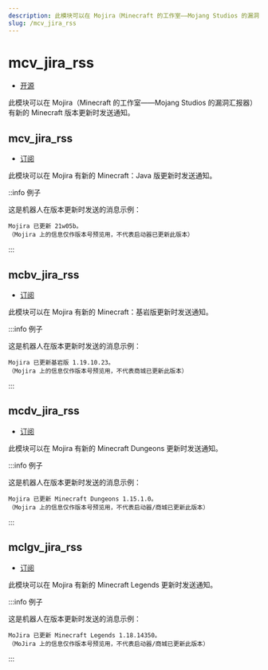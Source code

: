 ```yaml
---
description: 此模块可以在 Mojira（Minecraft 的工作室——Mojang Studios 的漏洞汇报器）有新的 Minecraft 版本更新时发送通知
slug: /mcv_jira_rss
---
```


# mcv_jira_rss

-   [开源](/docs/help/faq#为什么有些模块没有开源)

此模块可以在 Mojira（Minecraft 的工作室——Mojang Studios 的漏洞汇报器）有新的 Minecraft 版本更新时发送通知。

## mcv_jira_rss

-   [订阅](/docs/help/reading#命令类型)

此模块可以在 Mojira 有新的 Minecraft：Java 版更新时发送通知。

::info 例子

这是机器人在版本更新时发送的消息示例：

```
Mojira 已更新 21w05b。
（Mojira 上的信息仅作版本号预览用，不代表启动器已更新此版本）
```

:::

## mcbv_jira_rss

-   [订阅](/docs/help/reading#命令类型)

此模块可以在 Mojira 有新的 Minecraft：基岩版更新时发送通知。

:::info 例子

这是机器人在版本更新时发送的消息示例：

```
Mojira 已更新基岩版 1.19.10.23。
（Mojira 上的信息仅作版本号预览用，不代表商城已更新此版本）
```

:::

## mcdv_jira_rss

-   [订阅](/docs/help/reading#命令类型)

此模块可以在 Mojira 有新的 Minecraft Dungeons 更新时发送通知。

:::info 例子

这是机器人在版本更新时发送的消息示例：

```
Mojira 已更新 Minecraft Dungeons 1.15.1.0。
（Mojira 上的信息仅作版本号预览用，不代表启动器/商城已更新此版本）
```

:::

## mclgv_jira_rss

-   [订阅](/docs/help/reading#命令类型)

此模块可以在 Mojira 有新的 Minecraft Legends 更新时发送通知。

:::info 例子

这是机器人在版本更新时发送的消息示例：

```
MoJira 已更新 Minecraft Legends 1.18.14350。
（MoJira 上的信息仅作版本号预览用，不代表启动器/商城已更新此版本）
```

:::